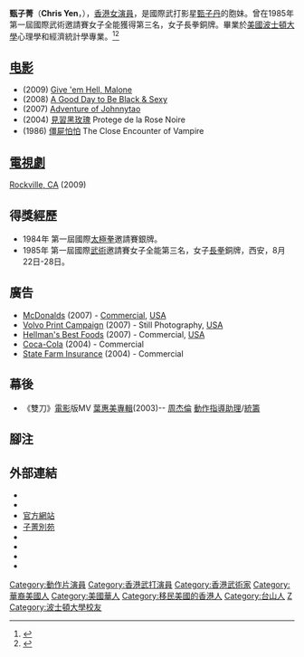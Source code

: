{{藝人
| 姓名 = 甄子菁
| 類型 = 女演員
| 圖片 = 
| 圖片尺寸 = 
| 圖片簡介 = 
| 原名 = 
| 羅馬拼音 = Chris Yen Chi Ching
| 英文名 = Chris Yen
| 綽號 = 
| 籍貫 = 
| 國籍 = {{CNHK}}<br/>{{USA}}
| 出生日期 = {{birth date and age|1974|8|4}}
| 出生地點 = {{BHKG}}
| 逝世日期 =  
| 逝世地點 = 
| 職業 = [[演員|演員]]
| 語言 = [[粵語|粵語]]、[[英語|英語]]、[[現代標準漢語|國語]]
| 教育程度 =[[美國|美國]][[波士頓大學|波士頓大學]]心理學和經濟統計學專業 
| 宗教信仰 = 
| 配偶 = 
| 兒女 = 
| 父母 = 甄雲龍（父）、麥寶嬋（母）
| 親屬 = 哥哥：[[甄子丹|甄子丹]]
| 出身地 = 
| 出道作 = 
| 出道日期 = 
| 代表作 = 
| 活躍年代 = 
| 經紀公司 =
| 網站 = 
| IMDb = 1564437
}}
'''甄子菁'''（'''Chris Yen'''，{{bd|1974年|8月4日}}），[[香港|香港]][[女演員|女演員]]，是國際武打影星[[甄子丹|甄子丹]]的胞妹。曾在1985年第一屆國際武術邀請賽女子全能獲得第三名，女子長拳銅牌。畢業於[[美國|美國]][[波士頓大學|波士頓大學]]心理學和經濟統計學專業。<ref>{{cite web | url =http://chris.donnieyen.org/profile.html | title =子菁別苑-甄子菁 Chris Yen | access-date =2013-10-25 | archive-date =2018-08-16 | archive-url =https://web.archive.org/web/20180816223301/http://chris.donnieyen.org/profile.html | dead-url =no }}</ref><ref>{{cite web  | url =http://www.imdb.com/name/nm1564437/  | title =Chris Yen  | publisher =[[IMDb|IMDb]]  | access-date =2013-10-25  | archive-date =2017-02-19  | archive-url =https://web.archive.org/web/20170219124210/http://www.imdb.com/name/nm1564437/  | dead-url =no  }}</ref>

== [[电影|电影]] ==
*(2009) [[Give_'em_Hell,_Malone|Give 'em Hell, Malone]]
*(2008) [[A_Good_Day_to_Be_Black_&_Sexy|A Good Day to Be Black & Sexy]] 
*(2007) [[Adventure_of_Johnnytao|Adventure of Johnnytao]]
*(2004) [[見習黑玫瑰|見習黑玫瑰]] Protege de la Rose Noire
*(1986) [[僵屍怕怕|僵屍怕怕]] The Close Encounter of Vampire

== [[電視劇|電視劇]] ==
[[Rockville,_CA|Rockville, CA]] (2009)

== 得獎經歷 ==
*1984年 第一屆國際[[太極拳|太極拳]]邀請賽銀牌。
*1985年 第一屆國際[[武術|武術]]邀請賽女子全能第三名，女子[[長拳|長拳]]銅牌，西安，8月22日-28日。

== 廣告 ==
*[[McDonalds|McDonalds]] (2007) - [[Commercial|Commercial]], [[USA|USA]] 
*[[Volvo_Print_Campaign|Volvo Print Campaign]] (2007) - Still Photography, [[USA|USA]] 
*[[Hellman's_Best_Foods|Hellman's Best Foods]] (2007) - Commercial, [[USA|USA]]
*[[Coca-Cola|Coca-Cola]] (2004) - Commercial
*[[State_Farm_Insurance|State Farm Insurance]] (2004) - Commercial 

== 幕後 ==
*《雙刀》[[電影|電影]]版MV [[葉惠美|葉惠美專輯]](2003)-- [[周杰倫|周杰倫]]  [[動作指導助理|動作指導助理]]/[[統籌|統籌]]

== 腳注 ==
{{reflist}}

== 外部連結 ==
*{{facebook|chrisyen.asia}}{{en}}
*{{instagram|chrisyen.la}}{{en}}
*[http://www.chrisyen.com/ 官方網站] {{Wayback|url=http://www.chrisyen.com/ |date=20190530124838 }}{{en}}
*[http://chris.donnieyen.org/ 子菁別苑] {{Wayback|url=http://chris.donnieyen.org/ |date=20180314212107 }}{{zh-hk}}
*{{IMDb name|1564437}}
*{{hkmdb name|15887}}
*{{Mtime people|925484}}
*{{douban people}}

{{DEFAULTSORT:Yen甄}}

[[Category:動作片演員|Category:動作片演員]]
[[Category:香港武打演員|Category:香港武打演員]]
[[Category:香港武術家|Category:香港武術家]]
[[Category:華裔美國人|Category:華裔美國人]]
[[Category:美國華人|Category:美國華人]]
[[Category:移民美國的香港人|Category:移民美國的香港人]]
[[Category:台山人|Category:台山人]]
[[Category:甄姓|Z]]
[[Category:波士頓大學校友|Category:波士頓大學校友]]